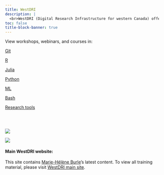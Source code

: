 ```yaml
---
title: WestDRI
description: |
  <br>WestDRI (Digital Research Infrastructure for western Canada) offers training in advanced research computing for researchers at Canadian post-secondary institutions. We are based at [Simon Fraser University](https://www.sfu.ca/) and work in collaboration with other universities from British Columbia, Alberta, Saskatchewan, and Manitoba under the umbrella of the [Digital Research Alliance of Canada](https://alliancecan.ca/).
toc: false
title-block-banner: true
---
```


View workshops, webinars, and courses in:

:::{layout="[[5, 5, 5, 5], [5, 5, 5, -5]]"}

[Git](/git/index.qmd){.btn-action .btn .btn-lg}

[R](/r/index.qmd){.btn-action .btn .btn-lg}

[Julia](/julia/index.qmd){.btn-action .btn .btn-lg}

[Python](/python/index.qmd){.btn-action .btn .btn-lg}

[ML](/ml/index.qmd){.btn-action .btn .btn-lg}

[Bash](/bash/index.qmd){.btn-action .btn .btn-lg}

[Research tools](/tools/index.qmd){.btn-action .btn .btn-lg}

:::
<br><br>

:::{layout-ncol=2}

![](/img/sfu.png)

![](/img/drac.png)

:::

:::{.small}

#### Main WestDRI website:

This site contains [Marie-Hélène Burle](https://www.sfu.ca/~msb2/)'s latest content. To view all training material, please visit [WestDRI main site](https://training.westdri.ca/).
<br><br>

:::
